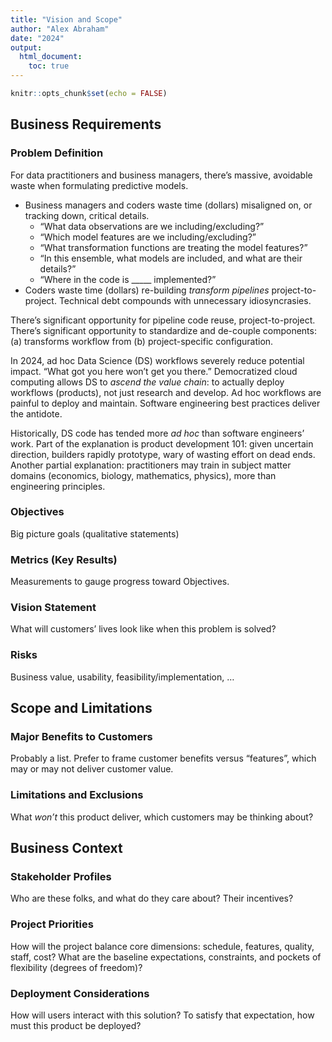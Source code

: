 ```yaml
---
title: "Vision and Scope"
author: "Alex Abraham"
date: "2024"
output: 
  html_document:
    toc: true
---
```


```r
knitr::opts_chunk$set(echo = FALSE)
```

## Business Requirements

### Problem Definition

For data practitioners and business managers,
there's massive, avoidable waste when formulating predictive models.

- Business managers and coders waste time (dollars) 
misaligned on, or tracking down, critical details. 
  - "What data observations are we including/excluding?"
  - "Which model features are we including/excluding?"
  - "What transformation functions are treating the model features?" 
  - "In this ensemble, what models are included, and what are their details?"
  - "Where in the code is _____ implemented?"

- Coders waste time (dollars) re-building _transform pipelines_
project-to-project. Technical debt compounds with unnecessary idiosyncrasies. 

There's significant opportunity for pipeline code reuse, project-to-project. 
There's significant opportunity to standardize and de-couple components:
(a) transforms workflow from (b) project-specific configuration. 

In 2024, ad hoc Data Science (DS) workflows severely reduce potential impact.
"What got you here won't get you there." 
Democratized cloud computing allows DS to _ascend the value chain_: 
to actually deploy workflows (products), not just research and develop. 
Ad hoc workflows are painful to deploy and maintain. 
Software engineering best practices deliver the antidote.

Historically, DS code has tended more _ad hoc_ than software engineers' work. 
Part of the explanation is product development 101: given uncertain direction,
builders rapidly prototype, wary of wasting effort on dead ends.
Another partial explanation: practitioners may train in subject matter domains 
(economics, biology, mathematics, physics), more than engineering principles.

### Objectives

Big picture goals (qualitative statements)

### Metrics (Key Results)

Measurements to gauge progress toward Objectives.

### Vision Statement

What will customers' lives look like when this problem is solved?

### Risks

Business value, usability, feasibility/implementation, ...


## Scope and Limitations

### Major Benefits to Customers

Probably a list. Prefer to frame customer benefits versus "features",
which may or may not deliver customer value.

### Limitations and Exclusions

What _won't_ this product deliver, which customers may be thinking about?


## Business Context

### Stakeholder Profiles

Who are these folks, and what do they care about? Their incentives?

### Project Priorities

How will the project balance core dimensions: 
schedule, features, quality, staff, cost?
What are the baseline expectations, constraints, 
and pockets of flexibility (degrees of freedom)?

### Deployment Considerations

How will users interact with this solution? 
To satisfy that expectation, how must this product be deployed?